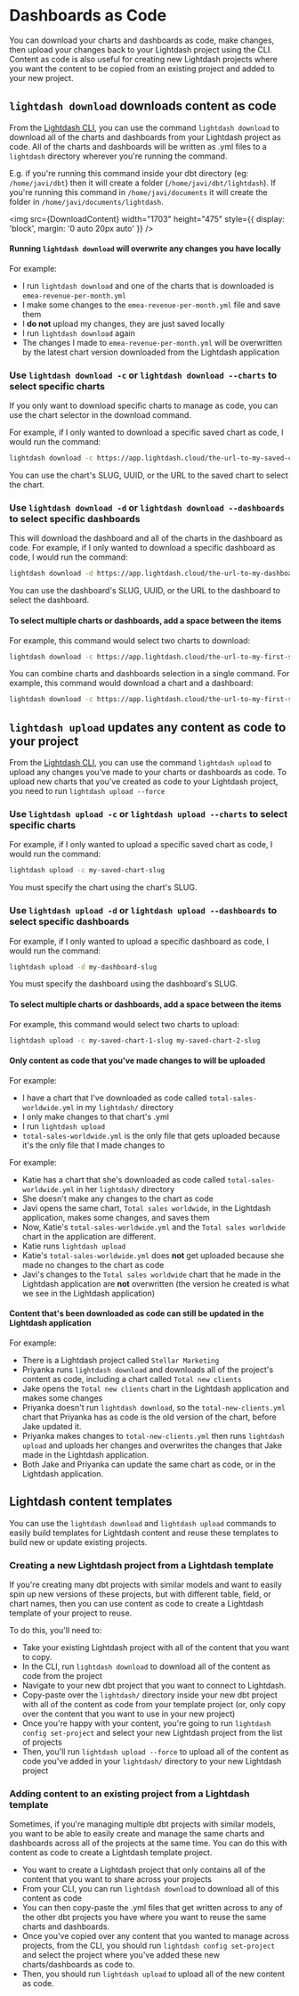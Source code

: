 
# Dashboards as Code

You can download your charts and dashboards as code, make changes, then upload your changes back to your Lightdash project using the CLI. Content as code is also useful for creating new Lightdash projects where you want the content to be copied from an existing project and added to your new project.

## `lightdash download` downloads content as code

From the [Lightdash CLI](/references/lightdash-cli), you can use the command `lightdash download` to download all of the charts and dashboards from your Lightdash project as code. All of the charts and dashboards will be written as .yml files to a `lightdash` directory wherever you're running the command.

E.g. if you're running this command inside your dbt directory (eg: `/home/javi/dbt`) then it will create a folder (`/home/javi/dbt/lightdash`). If you're running this command in `/home/javi/documents` it will create the folder in `/home/javi/documents/lightdash`.

<img
  src={DownloadContent}
  width="1703"
  height="475"
  style={{ display: 'block', margin: '0 auto 20px auto' }}
/>

#### Running `lightdash download` will overwrite any changes you have locally

For example:
- I run `lightdash download` and one of the charts that is downloaded is `emea-revenue-per-month.yml`
- I make some changes to the `emea-revenue-per-month.yml` file and save them
- I **do not** upload my changes, they are just saved locally
- I run `lightdash download` again 
- The changes I made to `emea-revenue-per-month.yml` will be overwritten by the latest chart version downloaded from the Lightdash application 

### Use `lightdash download -c` or `lightdash download --charts` to select specific charts

If you only want to download specific charts to manage as code, you can use the chart selector in the download command. 

For example, if I only wanted to download a specific saved chart as code, I would run the command:

```bash
lightdash download -c https://app.lightdash.cloud/the-url-to-my-saved-chart
```

You can use the chart's SLUG, UUID, or the URL to the saved chart to select the chart.

### Use `lightdash download -d` or `lightdash download --dashboards` to select specific dashboards

This will download the dashboard and all of the charts in the dashboard as code. For example, if I only wanted to download a specific dashboard as code, I would run the command:

```bash
lightdash download -d https://app.lightdash.cloud/the-url-to-my-dashboard
```

You can use the dashboard's SLUG, UUID, or the URL to the dashboard to select the dashboard. 

#### To select multiple charts or dashboards, add a space between the items

For example, this command would select two charts to download:

```bash
lightdash download -c https://app.lightdash.cloud/the-url-to-my-first-saved-chart https://app.lightdash.cloud/the-url-to-my-second-saved-chart
```

You can combine charts and dashboards selection in a single command. For example, this command would download a chart and a dashboard:

```bash
lightdash download -c https://app.lightdash.cloud/the-url-to-my-first-saved-chart -d https://app.lightdash.cloud/the-url-to-my-dashboard
```

## `lightdash upload` updates any content as code to your project

From the [Lightdash CLI](/references/lightdash-cli), you can use the command `lightdash upload` to upload any changes you've made to your charts or dashboards as code. To upload new charts that you've created as code to your Lightdash project, you need to run `lightdash upload --force`

### Use `lightdash upload -c` or `lightdash upload --charts` to select specific charts

For example, if I only wanted to upload a specific saved chart as code, I would run the command:

```bash
lightdash upload -c my-saved-chart-slug
```

You must specify the chart using the chart's SLUG. 

### Use `lightdash upload -d` or `lightdash upload --dashboards` to select specific dashboards

For example, if I only wanted to upload a specific dashboard as code, I would run the command:

```bash
lightdash upload -d my-dashboard-slug
```

You must specify the dashboard using the dashboard's SLUG.

#### To select multiple charts or dashboards, add a space between the items

For example, this command would select two charts to upload:

```bash
lightdash upload -c my-saved-chart-1-slug my-saved-chart-2-slug
```

#### Only content as code that you've made changes to will be uploaded 

For example: 
- I have a chart that I've downloaded as code called `total-sales-worldwide.yml` in my `lightdash/` directory
- I only make changes to that chart's .yml
- I run `lightdash upload`
- `total-sales-worldwide.yml` is the only file that gets uploaded because it's the only file that I made changes to

For example:
- Katie has a chart that she's downloaded as code called `total-sales-worldwide.yml` in her `lightdash/` directory
- She doesn't make any changes to the chart as code
- Javi opens the same chart, `Total sales worldwide`, in the Lightdash application, makes some changes, and saves them
- Now, Katie's `total-sales-worldwide.yml` and the `Total sales worldwide` chart in the application are different.
- Katie runs `lightdash upload`
- Katie's `total-sales-worldwide.yml` does **not** get uploaded because she made no changes to the chart as code
- Javi's changes to the `Total sales worldwide` chart that he made in the Lightdash application are **not** overwritten (the version he created is what we see in the Lightdash application)

#### Content that's been downloaded as code can still be updated in the Lightdash application

For example:
- There is a Lightdash project called `Stellar Marketing`
- Priyanka runs `lightdash download` and downloads all of the project's content as code, including a chart called `Total new clients`
- Jake opens the `Total new clients` chart in the Lightdash application and makes some changes
- Priyanka doesn't run `lightdash download`, so the `total-new-clients.yml` chart that Priyanka has as code is the old version of the chart, before Jake updated it. 
- Priyanka makes changes to `total-new-clients.yml` then runs `lightdash upload` and uploads her changes and overwrites the changes that Jake made in the Lightdash application. 
- Both Jake and Priyanka can update the same chart as code, or in the Lightdash application.

## Lightdash content templates

You can use the `lightdash download` and `lightdash upload` commands to easily build templates for Lightdash content and reuse these templates to build new or update existing projects. 

### Creating a new Lightdash project from a Lightdash template

If you're creating many dbt projects with similar models and want to easily spin up new versions of these projects, but with different table, field, or chart names, then you can use content as code to create a Lightdash template of your project to reuse. 

To do this, you'll need to:
- Take your existing Lightdash project with all of the content that you want to copy. 
- In the CLI, run `lightdash download` to download all of the content as code from the project
- Navigate to your new dbt project that you want to connect to Lightdash. 
- Copy-paste over the `lightdash/` directory inside your new dbt project with all of the content as code from your template project (or, only copy over the content that you want to use in your new project)
- Once you're happy with your content, you're going to run `lightdash config set-project` and select your new Lightdash project from the list of projects
- Then, you'll run `lightdash upload --force` to upload all of the content as code you've added in your `lightdash/` directory to your new Lightdash project

### Adding content to an existing project from a Lightdash template

Sometimes, if you're managing multiple dbt projects with similar models, you want to be able to easily create and manage the same charts and dashboards across all of the projects at the same time. You can do this with content as code to create a Lightdash template project.

- You want to create a Lightdash project that only contains all of the content that you want to share across your projects
- From your CLI, you can run `lightdash download` to download all of this content as code 
- You can then copy-paste the .yml files that get written across to any of the other dbt projects you have where you want to reuse the same charts and dashboards. 
- Once you've copied over any content that you wanted to manage across projects, from the CLI, you should run `lightdash config set-project` and select the project where you've added these new charts/dashboards as code to. 
- Then, you should run `lightdash upload` to upload all of the new content as code.
